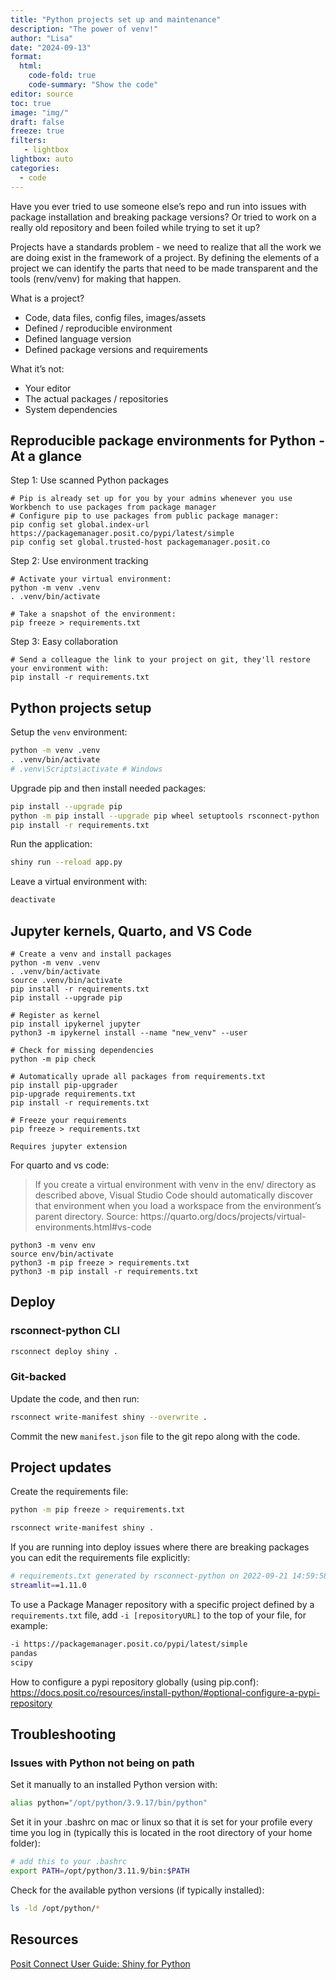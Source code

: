 ```yaml
---
title: "Python projects set up and maintenance" 
description: "The power of venv!"
author: "Lisa"
date: "2024-09-13"
format:
  html:
    code-fold: true
    code-summary: "Show the code"
editor: source
toc: true
image: "img/"
draft: false
freeze: true
filters:
   - lightbox
lightbox: auto
categories:
  - code
---
```



Have you ever tried to use someone else’s repo and run into issues with package installation and breaking package versions? Or tried to work on a really old repository and been foiled while trying to set it up?

Projects have a standards problem - we need to realize that all the work we are doing exist in the framework of a project. By defining the elements of a project we can identify the parts that need to be made transparent and the tools (renv/venv) for making that happen. 

What is a project?

- Code, data files, config files, images/assets
- Defined / reproducible environment
- Defined language version
- Defined package versions and requirements

What it’s not: 

- Your editor
- The actual packages / repositories 
- System dependencies 

## Reproducible package environments for Python - At a glance

Step 1: Use scanned Python packages

```
# Pip is already set up for you by your admins whenever you use Workbench to use packages from package manager
# Configure pip to use packages from public package manager: 
pip config set global.index-url https://packagemanager.posit.co/pypi/latest/simple
pip config set global.trusted-host packagemanager.posit.co
```

Step 2: Use environment tracking

```
# Activate your virtual environment: 
python -m venv .venv
. .venv/bin/activate
```

```
# Take a snapshot of the environment: 
pip freeze > requirements.txt
```

Step 3: Easy collaboration

```
# Send a colleague the link to your project on git, they'll restore your environment with:
pip install -r requirements.txt
```

## Python projects setup

Setup the `venv` environment:

```bash
python -m venv .venv
. .venv/bin/activate
# .venv\Scripts\activate # Windows
```

Upgrade pip and then install needed packages:

```bash
pip install --upgrade pip
python -m pip install --upgrade pip wheel setuptools rsconnect-python
pip install -r requirements.txt
```

Run the application:

```bash
shiny run --reload app.py
```

Leave a virtual environment with:

```bash
deactivate
```

## Jupyter kernels, Quarto, and VS Code

```
# Create a venv and install packages
python -m venv .venv
. .venv/bin/activate
source .venv/bin/activate
pip install -r requirements.txt
pip install --upgrade pip

# Register as kernel
pip install ipykernel jupyter
python3 -m ipykernel install --name "new_venv" --user

# Check for missing dependencies
python -m pip check

# Automatically uprade all packages from requirements.txt 
pip install pip-upgrader
pip-upgrade requirements.txt
pip install -r requirements.txt

# Freeze your requirements
pip freeze > requirements.txt

Requires jupyter extension
```

For quarto and vs code: 

> If you create a virtual environment with venv in the env/ directory as described above, Visual Studio Code should automatically discover that environment when you load a workspace from the environment’s parent directory.
Source: https://quarto.org/docs/projects/virtual-environments.html#vs-code

```
python3 -m venv env
source env/bin/activate
python3 -m pip freeze > requirements.txt
python3 -m pip install -r requirements.txt
```

## Deploy

### rsconnect-python CLI

```bash
rsconnect deploy shiny .
```

### Git-backed

Update the code, and then run:

```bash
rsconnect write-manifest shiny --overwrite .
```

Commit the new `manifest.json` file to the git repo along with the code.

## Project updates

Create the requirements file:

```bash
python -m pip freeze > requirements.txt
```

```bash
rsconnect write-manifest shiny .
```

If you are running into deploy issues where there are breaking packages you can edit the requirements file explicitly: 

```bash
# requirements.txt generated by rsconnect-python on 2022-09-21 14:59:58.865441
streamlit==1.11.0
```

To use a Package Manager repository with a specific project defined by a `requirements.txt` file, add `-i [repositoryURL]` to the top of your file, for example:

```bash
-i https://packagemanager.posit.co/pypi/latest/simple
pandas
scipy
```

How to configure a pypi repository globally (using pip.conf): 
<https://docs.posit.co/resources/install-python/#optional-configure-a-pypi-repository>

## Troubleshooting

### Issues with Python not being on path

Set it manually to an installed Python version with: 

```bash
alias python="/opt/python/3.9.17/bin/python"
```

Set it in your .bashrc on mac or linux so that it is set for your profile every time you log in (typically this is located in the root directory of your home folder): 

```bash
# add this to your .bashrc
export PATH=/opt/python/3.11.9/bin:$PATH
```

Check for the available python versions (if typically installed): 

```bash
ls -ld /opt/python/*
```

## Resources

[Posit Connect User Guide: Shiny for Python](https://docs.posit.co/connect/user/shiny-python/)





